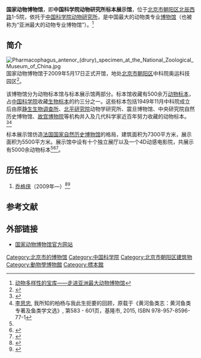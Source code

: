 {{Infobox Museum
 |name          = 国家动物博物馆
 |image         =国家动物博物馆.png
|caption=国家动物博物馆馆前碑
 |imagesize     =
 |map_type      =
 |map_caption   = 
 |latitude      =
 |longitude     =
 |coordinates   = {{Coord|40|00|04|N|116|22|30|E|display=title,inline}}
 |established   = 2009年
 |dissolved     =
 |location      = {{CHN}}[[北京市|北京市]][[朝阳区_(北京市)|朝阳区]][[北辰西路|北辰西路]]1-5院
 |type          = 自然博物馆
 |visitors      = 
 |director      =
 |curator       = 
 |publictransit =
 |website       = http://www.nzmc.org/
}}
'''国家动物博物馆'''，即'''中国科学院动物研究所标本展示馆'''，位于[[北京市|北京市]][[朝阳区_(北京市)|朝阳区]][[北辰西路|北辰西路]]1-5院，依托于[[中国科学院动物研究所|中国科学院动物研究所]]，是中国最大的动物类专业[[博物馆|博物馆]]（也被称为“亚洲最大的动物专业博物馆”）。<ref>[http://www.xinhuanet.com/politics/2021-01/10/c_1126966366.htm 动物多样性的宝库——走进亚洲最大动物博物馆]</ref>

==简介==
[[File:Pharmacophagus_antenor_(drury)_specimen_at_the_National_Zoological_Museum_of_China.jpg|thumb]]
国家动物博物馆于2009年5月17日正式开馆，地处[[北京市|北京市]][[朝阳区_(北京市)|朝阳区]]中科院奥运科技园区<ref name=rmw>{{cite web|url=http://scitech.people.com.cn/GB/9314729.html|title=国家动物博物馆开馆迎客|publisher=人民网|date=2009-05-18|accessdate=2012-03-03|archive-date=2016-03-04|archive-url=https://web.archive.org/web/20160304060854/http://scitech.people.com.cn/GB/9314729.html|dead-url=no}}</ref>。

该博物馆分为动物标本馆与标本展示馆两部分。标本馆收藏有500余万[[標本#动物标本|动物标本]]，占[[中国科学院|中国科学院]]收藏[[生物标本|生物标本]]的约三分之一。这些标本包括1949年11月中科院成立后由原[[静生生物调查所|静生生物调查所]]、[[北平研究院|北平研究院]]动物学研究所、震旦博物馆、中央研究院自然历史博物馆、[[故宫博物院|故宫博物院]]等机构并入及几代科学家近百年努力收藏的动物标本。<ref>{{Cite web |url=http://www.ioz.ac.cn/jgsz/kyxt/200907/t20090713_2068596.html |title=国家动物博物馆 |accessdate=2021-01-16 |archive-date=2017-05-29 |archive-url=https://web.archive.org/web/20170529045425/http://www.ioz.ac.cn/jgsz/kyxt/200907/t20090713_2068596.html |dead-url=no }}</ref><ref>[[李思忠_(鱼类学家)|李思忠]], 我所知的柏杨与我此生扼要的回顾，原载于《黄河鱼类志：黄河鱼类专著及鱼类学文选》, 第583 - 601页，基隆市, 2015, ISBN 978-957-8596-77-1</ref>

标本展示馆仿造[[国家自然历史博物馆_(法国)|法国国家自然历史博物馆]]的格局，建筑面积为7300平方米，展示面积为5500平方米。展示馆中设有十个独立展厅以及一个4D动感电影院，共展示有5000余动物标本<ref name=rmw/><ref>{{cite web|url=http://www.ioz.ac.cn/kxcb/kpcg/200908/t20090811_2372652.html|title=国家动物博物馆|publisher=中国科学院动物研究所|date=2009-08-11|accessdate=2012-03-03|archive-date=2016-03-04|archive-url=https://web.archive.org/web/20160304100119/http://www.ioz.ac.cn/kxcb/kpcg/200908/t20090811_2372652.html|dead-url=no}}</ref><ref>{{cite web|url=http://www.nzmc.org/01jj/01.html|title=博物馆简介|publisher=国家动物博物馆|accessdate=2012-03-03|archive-date=2012-03-07|archive-url=https://web.archive.org/web/20120307003151/http://www.nzmc.org/01jj/01.html|dead-url=no}}</ref>。

==历任馆长==
#[[乔格侠|乔格侠]]（2009年—）<ref>{{Cite web |url = http://www.takefoto.cn/viewnews-1036337.html |title =家有芳邻乔格侠：中科院优秀科研人员 家中贤良儿媳  |author =  |date =2017-01-13  |publisher = 北晚新视觉 |language =  |accessdate =  |quote =  }}</ref><ref>{{Cite web |url = http://scitech.people.com.cn/GB/61045/155226/155910/9343193.html |title = 嘉宾简介：乔格侠 |author =  |date = 2009-05-21 |publisher = 人民网 |language =  |accessdate =  |quote =  |archive-date = 2017-01-18 |archive-url = https://web.archive.org/web/20170118080552/http://scitech.people.com.cn/GB/61045/155226/155910/9343193.html |dead-url = no }}</ref>

== 参考文献 ==
{{reflist|30em}}

== 外部链接 ==
{{commonscat|National Zoological Museum of China}}
* [https://web.archive.org/web/20110430185706/http://www.nzmc.org// 国家动物博物馆官方网站]

{{Authority control}}

[[Category:北京市的博物馆|Category:北京市的博物馆]]
[[Category:中国科学院|Category:中国科学院]]
[[Category:北京市朝阳区建筑物|Category:北京市朝阳区建筑物]]
[[Category:動物學博物館|Category:動物學博物館]]
[[Category:標本館|Category:標本館]]